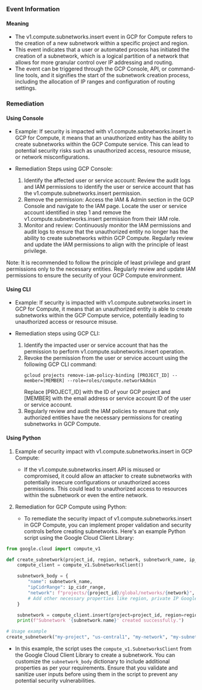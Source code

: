 
### Event Information

#### Meaning

- The v1.compute.subnetworks.insert event in GCP for Compute refers to the creation of a new subnetwork within a specific project and region.
- This event indicates that a user or automated process has initiated the creation of a subnetwork, which is a logical partition of a network that allows for more granular control over IP addressing and routing.
- The event can be triggered through the GCP Console, API, or command-line tools, and it signifies the start of the subnetwork creation process, including the allocation of IP ranges and configuration of routing settings.

### Remediation

#### Using Console

- Example: If security is impacted with v1.compute.subnetworks.insert in GCP for Compute, it means that an unauthorized entity has the ability to create subnetworks within the GCP Compute service. This can lead to potential security risks such as unauthorized access, resource misuse, or network misconfigurations.

- Remediation Steps using GCP Console:
  1. Identify the affected user or service account: Review the audit logs and IAM permissions to identify the user or service account that has the v1.compute.subnetworks.insert permission.
  2. Remove the permission: Access the IAM & Admin section in the GCP Console and navigate to the IAM page. Locate the user or service account identified in step 1 and remove the v1.compute.subnetworks.insert permission from their IAM role.
  3. Monitor and review: Continuously monitor the IAM permissions and audit logs to ensure that the unauthorized entity no longer has the ability to create subnetworks within GCP Compute. Regularly review and update the IAM permissions to align with the principle of least privilege.

Note: It is recommended to follow the principle of least privilege and grant permissions only to the necessary entities. Regularly review and update IAM permissions to ensure the security of your GCP Compute environment.

#### Using CLI

- Example: If security is impacted with v1.compute.subnetworks.insert in GCP for Compute, it means that an unauthorized entity is able to create subnetworks within the GCP Compute service, potentially leading to unauthorized access or resource misuse.

- Remediation steps using GCP CLI:
  1. Identify the impacted user or service account that has the permission to perform v1.compute.subnetworks.insert operation.
  2. Revoke the permission from the user or service account using the following GCP CLI command:
     ```
     gcloud projects remove-iam-policy-binding [PROJECT_ID] --member=[MEMBER] --role=roles/compute.networkAdmin
     ```
     Replace [PROJECT_ID] with the ID of your GCP project and [MEMBER] with the email address or service account ID of the user or service account.
  3. Regularly review and audit the IAM policies to ensure that only authorized entities have the necessary permissions for creating subnetworks in GCP Compute.

#### Using Python

1. Example of security impact with v1.compute.subnetworks.insert in GCP Compute:
   - If the v1.compute.subnetworks.insert API is misused or compromised, it could allow an attacker to create subnetworks with potentially insecure configurations or unauthorized access permissions. This could lead to unauthorized access to resources within the subnetwork or even the entire network.

2. Remediation for GCP Compute using Python:
   - To remediate the security impact of v1.compute.subnetworks.insert in GCP Compute, you can implement proper validation and security controls before creating subnetworks. Here's an example Python script using the Google Cloud Client Library:

```python
from google.cloud import compute_v1

def create_subnetwork(project_id, region, network, subnetwork_name, ip_cidr_range):
    compute_client = compute_v1.SubnetworksClient()

    subnetwork_body = {
        "name": subnetwork_name,
        "ipCidrRange": ip_cidr_range,
        "network": f"projects/{project_id}/global/networks/{network}",
        # Add other necessary properties like region, private IP Google Access, etc.
    }

    subnetwork = compute_client.insert(project=project_id, region=region, subnetwork_resource=subnetwork_body)
    print(f"Subnetwork '{subnetwork.name}' created successfully.")

# Usage example
create_subnetwork("my-project", "us-central1", "my-network", "my-subnetwork", "10.0.0.0/24")
```

   - In this example, the script uses the `compute_v1.SubnetworksClient` from the Google Cloud Client Library to create a subnetwork. You can customize the `subnetwork_body` dictionary to include additional properties as per your requirements. Ensure that you validate and sanitize user inputs before using them in the script to prevent any potential security vulnerabilities.

